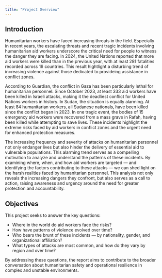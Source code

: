 ```yaml
---
title: "Project Overview"
---
```


## Introduction

Humanitarian workers have faced increasing threats in the field. Especially in recent years, ​the escalating threats and recent tragic incidents involving humanitarian aid workers underscore the critical need for people to witness the danger they are facing. In 2024, the United Nations reported that more aid workers were killed than in the previous year, with at least 281 fatalities recorded across 19 countries. This result hightlight a disturbing trend of increasing violence against those dedicated to provideing assistance in conflict zones. 

According to Guardian, the conflict in Gaza has been particularly lethal for humanitarian personnel. Since October 2023, at least 333 aid workers have been killed in Israeli attacks, making it the deadliest conflict for United Nations workers in history. In Sudan, the situation is equally alarming. At least 84 humanitarian workers, all Sudanese nationals, have been killed since the conflict began in 2023. In one tragic event, the bodies of 15 emergency aid workers were recovered from a mass grave in Rafah, having been killed while attempting to save lives. These incidents highlight the extreme risks faced by aid workers in conflict zones and the urgent need for enhanced protection measures.

The increasing frequency and severity of attacks on humanitarian personnel not only endanger lives but also hinder the delivery of essential aid to vulnerable populations. This alarming trend serves as a compelling motivation to analyze and understand the patterns of these incidents. By examining where, when, and how aid workers are targeted — and identifying the factors contributing to these attacks — we can shed light on the harsh realities faced by humanitarian personnel. This analysis not only reveals the increasing dangers they confront, but also serves as a call to action, raising awareness and urgency around the need for greater protection and accountability.

## Objectives

This project seeks to answer the key questions:

* Where in the world do aid workers face the risks?
* How have patterns of violence evolved over time?
* Who bears the brunt of these incidents — by nationality, gender, and organizational affiliation?
* What types of attacks are most common, and how do they vary by region and over time?

By addressing these questions, the report aims to contribute to the broader conversation about humanitarian safety and operational resilience in complex and unstable environments.